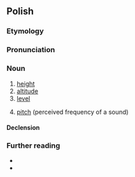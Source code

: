 ==Polish==
{{wp|lang=pl|dab=Wysokość}}

===Etymology===
{{suffix|pl|wysoki|ość}}

===Pronunciation===
{{pl-p|a=Pl-wysokość.ogg}}

===Noun===
{{pl-noun|f}}

# [[height]]
# [[altitude]]
# [[level]]
# {{lb|pl|acoustics}} [[pitch]] (perceived frequency of a sound)

====Declension====
{{pl-decl-noun-f}}

===Further reading===
* {{R:pl:WSJP}}
* {{R:pl:PWN}}